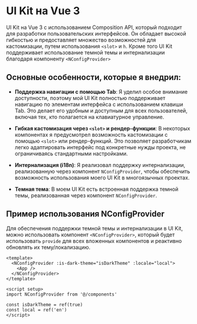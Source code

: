 

<Meta title="Configure your project" />

# UI Kit на Vue 3

UI Kit на Vue 3 с использованием Composition API, который подходит для разработки пользовательских интерфейсов. Он обладает высокой гибкостью и предоставляет множество возможностей для кастомизации, путем использования `<slot>` и `h`. Кроме того UI Kit поддерживает использование темной темы и интернализации благодаря компоненту `<NConfigProvider>`

## Основные особенности, которые я внедрил:

- **Поддержка навигации с помощью Tab**: Я уделил особое внимание доступности, поэтому мой UI Kit полностью поддерживает навигацию по элементам интерфейса с использованием клавиши Tab. Это делает его удобным и доступным для всех пользователей, включая тех, кто полагается на клавиатурное управление.

- **Гибкая кастомизация через `<slot>` и рендер-функции**: В некоторых компонентах я предусмотрел возможность кастомизации с помощью `<slot>` или рендер-функций. Это позволяет разработчикам легко адаптировать интерфейс под конкретные нужды проекта, не ограничиваясь стандартными настройками.

- **Интернализация (i18n)**: Я реализовал поддержку интернализации, реализованную через компонент `NConfigProvider`, чтобы обеспечить возможность использования моего UI Kit в многоязычных проектах. 

- **Темная тема**: В моем UI Kit есть встроенная поддержка темной темы, реализованная через компонент `NConfigProvider`.

## Пример использования NConfigProvider

Для обеспечения поддержки темной темы и интернализации в UI Kit, можно использовать компонент `<NConfigProvider>`, который будет использовать `provide` для всех вложенных компонентов и реактивно обновлять их тему/локализацию. 

```vue
<template>
  <NConfigProvider :is-dark-theme="isDarkTheme" :locale="local">
    <App />
  </NConfigProvider>
</template>

<script setup>
import NConfigProvider from '@/components'

const isDarkTheme = ref(true)
const local = ref('en')
</script>
```

<style>
  {`
  .sb-container {
    margin-bottom: 48px;
  }

  .sb-section {
    width: 100%;
    display: flex;
    flex-direction: row;
    gap: 20px;
  }

  img {
    object-fit: cover;
  }

  .sb-section-title {
    margin-bottom: 32px;
  }

  .sb-section a:not(h1 a, h2 a, h3 a) {
    font-size: 14px;
  }

  .sb-section-item, .sb-grid-item {
    flex: 1;
    display: flex;
    flex-direction: column;
  }

  .sb-section-item-heading {
    padding-top: 20px !important;
    padding-bottom: 5px !important;
    margin: 0 !important;
  }
  .sb-section-item-paragraph {
    margin: 0;
    padding-bottom: 10px;
  }

  .sb-chevron {
    margin-left: 5px;
  }

  .sb-features-grid {
    display: grid;
    grid-template-columns: repeat(2, 1fr);
    grid-gap: 32px 20px;
  }

  .sb-socials {
    display: grid;
    grid-template-columns: repeat(4, 1fr);
  }

  .sb-socials p {
    margin-bottom: 10px;
  }

  .sb-explore-image {
    max-height: 32px;
    align-self: flex-start;
  }

  .sb-addon {
    width: 100%;
    display: flex;
    align-items: center;
    position: relative;
    background-color: #EEF3F8;
    border-radius: 5px;
    border: 1px solid rgba(0, 0, 0, 0.05);
    background: #EEF3F8;
    height: 180px;
    margin-bottom: 48px;
    overflow: hidden;
  }

  .sb-addon-text {
    padding-left: 48px;
    max-width: 240px;
  }

  .sb-addon-text h4 {
    padding-top: 0px;
  }

  .sb-addon-img {
    position: absolute;
    left: 345px;
    top: 0;
    height: 100%;
    width: 200%;
    overflow: hidden;
  }

  .sb-addon-img img {
    width: 650px;
    transform: rotate(-15deg);
    margin-left: 40px;
    margin-top: -72px;
    box-shadow: 0 0 1px rgba(255, 255, 255, 0);
    backface-visibility: hidden;
  }

  @media screen and (max-width: 800px) {
    .sb-addon-img {
      left: 300px;
    }
  }

  @media screen and (max-width: 600px) {
    .sb-section {
      flex-direction: column;
    }

    .sb-features-grid {
      grid-template-columns: repeat(1, 1fr);
    }

    .sb-socials {
      grid-template-columns: repeat(2, 1fr);
    }

    .sb-addon {
      height: 280px;
      align-items: flex-start;
      padding-top: 32px;
      overflow: hidden;
    }

    .sb-addon-text {
      padding-left: 24px;
    }

    .sb-addon-img {
      right: 0;
      left: 0;
      top: 130px;
      bottom: 0;
      overflow: hidden;
      height: auto;
      width: 124%;
    }

    .sb-addon-img img {
      width: 1200px;
      transform: rotate(-12deg);
      margin-left: 0;
      margin-top: 48px;
      margin-bottom: -40px;
      margin-left: -24px;
    }
  }
  `}
</style>
